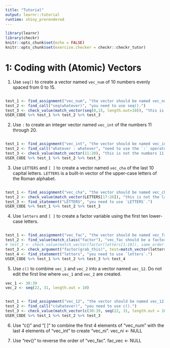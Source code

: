 ```yaml
---
title: "Tutorial"
output: learnr::tutorial
runtime: shiny_prerendered
---
```


```r
library(learnr)
library(checkr)
knitr::opts_chunk$set(echo = FALSE)
knitr::opts_chunk$set(exercise.checker = checkr::checkr_tutor)
```


# 1: Coding with (Atomic) Vectors

1. Use `seq()` to create a vector named `vec_num` of 10 numbers evenly spaced from 0 to 15.
```r

```

```r
test_1 <- find_assignment("vec_num", "the vector should be named vec_num.")
test_2 <- find_call("seq(whatever)", "you need to use seq().")
test_3 <- check_value(match_vector(seq(0,15, length.out=10)), "this is not 10 numbers spaced from 0 to 15.")
USER_CODE %>% test_1 %>% test_2 %>% test_3
```


2. Use `:` to create an integer vector named `vec_int` of the numbers 11 through 20.
```r

```

```r
test_1 <- find_assignment("vec_int", "the vector should be named vec_int.")
test_2 <- find_call("whatever : whatever", "need to use the `:` operator.")
test_3 <- check_value(match_vector(11:20), "this is not the numbers 11 to 20")
USER_CODE %>% test_1 %>% test_2 %>% test_3
```

3. Use `LETTERS` and `[ ]` to create a vector named `vec_cha` of the last 10 capital letters. `LETTERS` is a built-in vector of the upper-case letters of the Roman alphabet.
```r

```

```r
test_1 <- find_assignment("vec_cha", "the vector should be named vec_cha.")
test_2 <- check_value(match_vector(LETTERS[17:26]), "this is not the last 10 capital letters.")
test_3 <- find_statement("LETTERS", "you need to use `LETTERS`.")
USER_CODE %>% test_1 %>% test_2 %>% test_3
```

4. Use `letters` and `[ ]` to create a factor variable using the first ten lower-case letters.
```r

```

```r
test_1 <- find_assignment("vec_fac", "the vector should be named vec_fac.")
test_2 <- find_value(match_class("factor"), "vec_fac should be a factor.")
# test_3 <- check_value(match_vector(factor(letters[1:10]), same_order = F), "this is not the first 10 lower-case letters.")
test_3 <- check_argument("factor(grab_this)", test=match_vector(letters[1:10]), "this is not the first 10 lower-case letters.")
test_4 <- find_statement("letters", "you need to use `letters`.")
USER_CODE %>% test_1 %>% test_2 %>% test_3 %>% test_4
```

5. Use `c()` to combine `vec_1` and `vec_2` into a vector named `vec_12`. Do not edit the first line where `vec_1` and `vec_2` are created.
```r
vec_1 <- 30:39
vec_2 <- seq(22, 31, length.out = 10)
```

```r


```

```r
test_1 <- find_assignment("vec_12", "the vector should be named vec_12.")
test_2 <- find_call("c(whatever)", "you need to use c().")
test_3 <- check_value(match_vector(c(30:39, seq(22, 31, length.out = 10))), "this is not the concatenation of `vec_1` and `vec_2`.")
USER_CODE %>% test_1 %>% test_2 %>% test_3
```

6. Use "c()" and "[ ]" to combine the first 4 elements of "vec_num" with the last 4 elements of "vec_int" to create "vec_ni".
vec_ni <- NULL

7. Use "rev()" to reverse the order of "vec_fac".
fac_vec <- NULL
